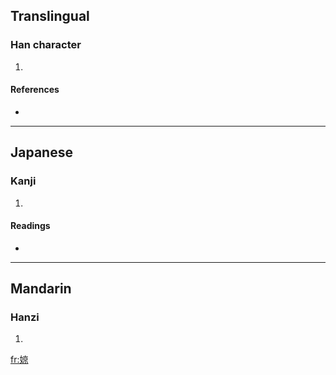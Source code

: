 ==Translingual==

===Han character===
{{Han char|rn=38|rad=女|as=08|sn=11|four=4049<sub>6</sub>|canj=女卜口火 (VYRF)}}

# {{defn|Han|sort=女08}}

====References====
* {{Han ref|kx=0265.020|dkj=06420|hdz=21060.160|uh=5A5B|ud=23131|bh=D4E1|bd=54497}}

----

==Japanese==

===Kanji===
{{ja-kanji|grade=|rs=女08}}

# {{defn|Japanese}}

====Readings====
* {{ja-readings|on=[[けい]] (kei), [[きょう]] (kyō)|kun=}}

----

==Mandarin==

===Hanzi===
{{cmn-hanzi|pin=[[jīng]] ([[jing1]])|wg=ching<sup>1</sup>}}

# {{defn|Mandarin}}

[[fr:婛]]